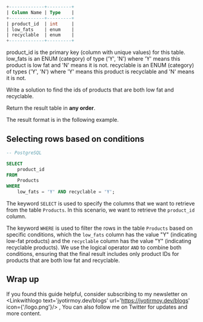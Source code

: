 
```sql
+-------------+---------+
| Column Name | Type    |
+-------------+---------+
| product_id  | int     |
| low_fats    | enum    |
| recyclable  | enum    |
+-------------+---------+
```

product_id is the primary key (column with unique values) for this table.
low_fats is an ENUM (category) of type ('Y', 'N') where 'Y' means this product is low fat and 'N' means it is not.
recyclable is an ENUM (category) of types ('Y', 'N') where 'Y' means this product is recyclable and 'N' means it is not.

Write a solution to find the ids of products that are both low fat and recyclable.

Return the result table in **any order**.

The result format is in the following example.

## Selecting rows based on conditions

```sql
-- PostgreSQL

SELECT 
    product_id 
FROM 
    Products 
WHERE 
    low_fats = 'Y' AND recyclable = 'Y';
```

The keyword `SELECT` is used to specify the columns that we want to retrieve from the table `Products`. In this scenario, we want to retrieve the `product_id` column.

The keyword `WHERE` is used to filter the rows in the table `Products` based on specific conditions, which the `low_fats` column has the value "Y" (indicating low-fat products) and the `recyclable` column has the value "Y" (indicating recyclable products). We use the logical operator `AND` to combine both conditions, ensuring that the final result includes only product IDs for products that are both low fat and recyclable.

## Wrap up

If you found this guide helpful, consider subscribing to my newsletter on <Linkwithlogo text='jyotirmoy.dev/blogs' url='https://jyotirmoy.dev/blogs' icon={'/logo.png'}/> ,  You can also follow me on Twitter <Linkwithlogo text='jyotirmoydotdev' url='https://x.com/jyotirmoydotdev' icon={{icon:FaXTwitter}}/> for updates and more content.